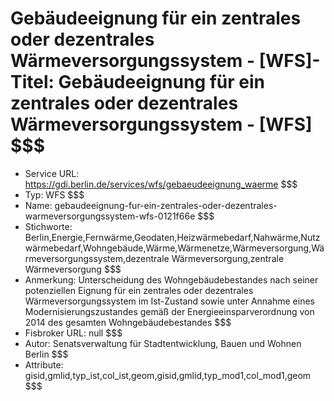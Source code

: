 # Gebäudeeignung für ein zentrales oder dezentrales Wärmeversorgungssystem - [WFS]- Titel: Gebäudeeignung für ein zentrales oder dezentrales Wärmeversorgungssystem - [WFS] $$$
- Service URL: https://gdi.berlin.de/services/wfs/gebaeudeeignung_waerme $$$
- Typ: WFS $$$
- Name: gebaudeeignung-fur-ein-zentrales-oder-dezentrales-warmeversorgungssystem-wfs-0121f66e $$$
- Stichworte: Berlin,Energie,Fernwärme,Geodaten,Heizwärmebedarf,Nahwärme,Nutzwärmebedarf,Wohngebäude,Wärme,Wärmenetze,Wärmeversorgung,Wärmeversorgungssystem,dezentrale Wärmeversorgung,zentrale Wärmeversorgung $$$
- Anmerkung: Unterscheidung des Wohngebäudebestandes nach seiner potenziellen Eignung für ein zentrales oder dezentrales Wärmeversorgungssystem im Ist-Zustand sowie unter Annahme eines Modernisierungszustandes gemäß der Energieeinsparverordnung von 2014 des gesamten Wohngebäudebestandes $$$
- Fisbroker URL: null $$$
- Autor: Senatsverwaltung für Stadtentwicklung, Bauen und Wohnen Berlin $$$
- Attribute: gisid,gmlid,typ_ist,col_ist,geom,gisid,gmlid,typ_mod1,col_mod1,geom $$$
